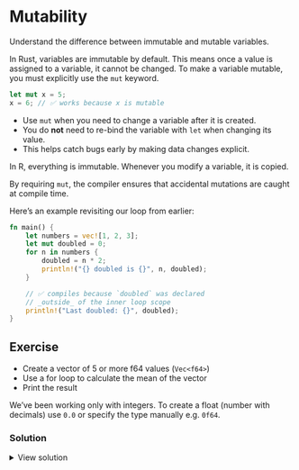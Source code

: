# Mutability

::: callout-tip
Understand the difference between immutable and mutable variables.
:::

In Rust, variables are immutable by default. This means once a value is assigned to a variable, it cannot be changed. To make a variable mutable, you must explicitly use the `mut` keyword.

```rust
let mut x = 5;
x = 6; // ✅ works because x is mutable
```

- Use `mut` when you need to change a variable after it is created.
- You do **not** need to re-bind the variable with `let` when changing its value.
- This helps catch bugs early by making data changes explicit.

::: aside
In R, everything is immutable. Whenever you modify a variable, it is copied.
:::

By requiring `mut`, the compiler ensures that accidental mutations are caught at compile time.

Here's an example revisiting our loop from earlier:

```rust
fn main() {
    let numbers = vec![1, 2, 3];
    let mut doubled = 0;
    for n in numbers {
        doubled = n * 2;
        println!("{} doubled is {}", n, doubled);
    }

    // ✅ compiles because `doubled` was declared
    // _outside_ of the inner loop scope
    println!("Last doubled: {}", doubled);
}
```

## Exercise

- Create a vector of 5 or more f64 values  (`Vec<f64>`)
- Use a for loop to calculate the mean of the vector
- Print the result

::: callout-note
We've been working only with integers. To create a float (number with decimals) use `0.0` or specify the type manually e.g. `0f64`.
:::

### Solution

<details>
<summary>View solution</summary>

```rust
fn main() {
    let x = vec![1.0, 2.0, 3.0, 4.0];

    let n = x.len() as f64;
    let mut total = 0.0;

    for xi in x {
        total += xi;
    }

    println!("The mean is: {}", total / n);
}
```
</details>
